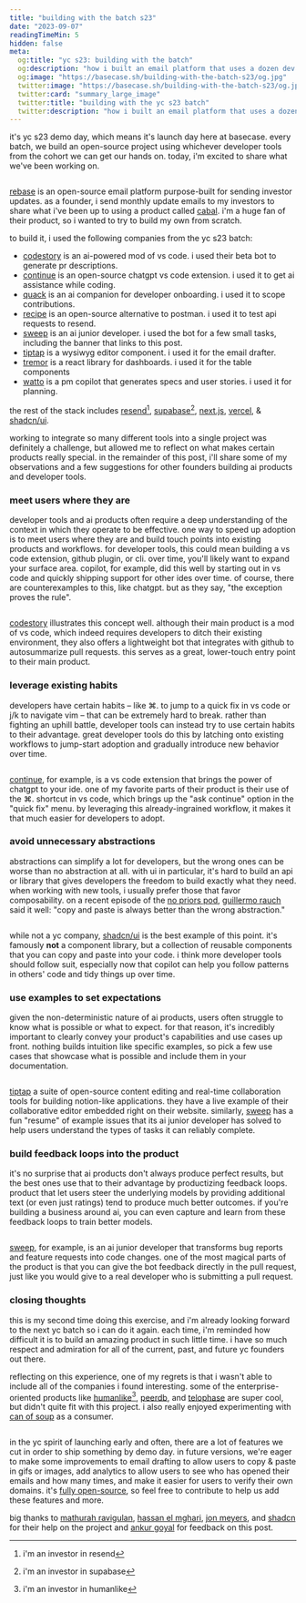 ```yaml
---
title: "building with the batch s23"
date: "2023-09-07"
readingTimeMin: 5
hidden: false
meta:
  og:title: "yc s23: building with the batch"
  og:description: "how i built an email platform that uses a dozen dev tool & ai companies from the yc s23 batch"
  og:image: "https://basecase.sh/building-with-the-batch-s23/og.jpg"
  twitter:image: "https://basecase.sh/building-with-the-batch-s23/og.jpg"
  twitter:card: "summary_large_image"
  twitter:title: "building with the yc s23 batch"
  twitter:description: "how i built an email platform that uses a dozen dev tool & ai companies from the yc s23 batch"
---
```


it's yc s23 demo day, which means it's launch day here at basecase. every batch, we build an open-source project using whichever developer tools from the cohort we can get our hands on. today, i'm excited to share what we've been working on.

<img src="/building-with-the-batch-s23/demo.gif" alt="" />

[rebase](https://re-base.vercel.app) is an open-source email platform purpose-built for sending investor updates. as a founder, i send monthly update emails to my investors to share what i've been up to using a product called [cabal](https://getcabal.com). i'm a huge fan of their product, so i wanted to try to build my own from scratch. 

to build it, i used the following companies from the yc s23 batch:
- [codestory](https://codestory.ai/) is an ai-powered mod of vs code. i used their beta bot to generate pr descriptions.
- [continue](https://continue.dev/) is an open-source chatgpt vs code extension. i used it to get ai assistance while coding.
- [quack](https://www.quack-ai.com/) is an ai companion for developer onboarding. i used it to scope contributions.
- [recipe](https://recipeui.com/) is an open-source alternative to postman. i used it to test api requests to resend.
- [sweep](https://sweep.dev/) is an ai junior developer. i used the bot for a few small tasks, including the banner that links to this post.
- [tiptap](https://tiptap.dev/) is a wysiwyg editor component. i used it for the email drafter. 
- [tremor](https://www.tremor.so/) is a react library for dashboards. i used it for the table components
- [watto](https://www.watto.ai/) is a pm copilot that generates specs and user stories. i used it for planning.

the rest of the stack includes [resend](https://resend.com)[^1], [supabase](https://supabase.com/)[^2], [next.js](https://nextjs.org/), [vercel](vercel.com), & [shadcn/ui](https://github.com/shadcn/ui). 

working to integrate so many different tools into a single project was definitely a challenge, but allowed me to reflect on what makes certain products really special. in the remainder of this post, i'll share some of my observations and a few suggestions for other founders building ai products and developer tools. 

### meet users where they are
developer tools and ai products often require a deep understanding of the context in which they operate to be effective. one way to speed up adoption is to meet users where they are and build touch points into existing products and workflows. for developer tools, this could mean building a vs code extension, github plugin, or cli. over time, you'll likely want to expand your surface area. copilot, for example, did this well by starting out in vs code and quickly shipping support for other ides over time. of course, there are counterexamples to this, like chatgpt. but as they say, "the exception proves the rule".
 
<img src="/building-with-the-batch-s23/codestory.png" alt="" />

[codestory](https://codestory.ai/) illustrates this concept well. although their main product is a mod of vs code, which indeed requires developers to ditch their existing environment, they also offers a lightweight bot that integrates with github to autosummarize pull requests. this serves as a great, lower-touch entry point to their main product.

### leverage existing habits
developers have certain habits – like ⌘. to jump to a quick fix in vs code or j/k to navigate vim – that can be extremely hard to break. rather than fighting an uphill battle, developer tools can instead try to use certain habits to their advantage. great developer tools do this by latching onto existing workflows to jump-start adoption and gradually introduce new behavior over time. 

<img src="/building-with-the-batch-s23/vscode.png" alt="" />

[continue](https://continue.dev/), for example, is a vs code extension that brings the power of chatgpt to your ide. one of my favorite parts of their product is their use of the ⌘. shortcut in vs code, which brings up the "ask continue" option in the "quick fix" menu. by leveraging this already-ingrained workflow, it makes it that much easier for developers to adopt. 

### avoid unnecessary abstractions
abstractions can simplify a lot for developers, but the wrong ones can be worse than no abstraction at all. with ui in particular, it's hard to build an api or library that gives developers the freedom to build exactly what they need. when working with new tools, i usually prefer those that favor composability. on a recent episode of the [no priors pod](https://youtu.be/gxtyx1nvgg8), [guillermo rauch](https://twitter.com/rauchg) said it well: "copy and paste is always better than the wrong abstraction." 

<img src="/building-with-the-batch-s23/shadcn.png" alt="" />

while not a yc company, [shadcn/ui](https://github.com/shadcn/ui) is the best example of this point. it's famously **not** a component library, but a collection of reusable components that you can copy and paste into your code. i think more developer tools should follow suit, especially now that copilot can help you follow patterns in others' code and tidy things up over time.

### use examples to set expectations
given the non-deterministic nature of ai products, users often struggle to know what is possible or what to expect. for that reason, it's incredibly important to clearly convey your product's capabilities and use cases up front. nothing builds intuition like specific examples, so pick a few use cases that showcase what is possible and include them in your documentation.

<img src="/building-with-the-batch-s23/tiptap.gif" alt="" />

[tiptap](https://tiptap.dev/) a suite of open-source content editing and real-time collaboration tools for building notion-like applications. they have a live example of their collaborative editor embedded right on their website. similarly, [sweep](https://sweep.dev/) has a fun "resume" of example issues that its ai junior developer has solved to help users understand the types of tasks it can reliably complete.

### build feedback loops into the product
it's no surprise that ai products don't always produce perfect results, but the best ones use that to their advantage by productizing feedback loops. product that let users steer the underlying models by providing additional text (or even just ratings) tend to produce much better outcomes. if you're building a business around ai, you can even capture and learn from these feedback loops to train better models.

<img src="/building-with-the-batch-s23/sweep.gif" alt="" />

[sweep](https://sweep.dev/), for example, is an ai junior developer that transforms bug reports and feature requests into code changes. one of the most magical parts of the product is that you can give the bot feedback directly in the pull request, just like you would give to a real developer who is submitting a pull request.

### closing thoughts
this is my second time doing this exercise, and i'm already looking forward to the next yc batch so i can do it again. each time, i'm reminded how difficult it is to build an amazing product in such little time. i have so much respect and admiration for all of the current, past, and future yc founders out there.

reflecting on this experience, one of my regrets is that i wasn't able to include all of the companies i found interesting. some of the enterprise-oriented products like [humanlike](https://humanlike.app/)[^3], [peerdb](https://peerdb.io/), and [telophase](https://www.telophase.dev/) are super cool, but didn't quite fit with this project. i also really enjoyed experimenting with  [can of soup](https://canofsoup.com/) as a consumer.

<img src="/building-with-the-batch-s23/canofsoup.png" alt="" />

in the yc spirit of launching early and often, there are a lot of features we cut in order to ship something by demo day. in future versions, we're eager to make some improvements to email drafting to allow users to copy & paste in gifs or images, add analytics to allow users to see who has opened their emails and how many times, and make it easier for users to verify their own domains. it's [fully open-source](https://github.com/alanagoyal/rebase), so feel free to contribute to help us add these features and more.

big thanks to [mathurah ravigulan](https://twitter.com/mathurahravi), [hassan el mghari](https://twitter.com/nutlope), [jon meyers](https://twitter.com/jonmeyers_io), and [shadcn](https://twitter.com/shadcn) for their help on the project and [ankur goyal](https://twitter.com/ankrgyl) for feedback on this post.

[^1]: i'm an investor in resend
[^2]: i'm an investor in supabase
[^3]: i'm an investor in humanlike
